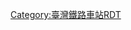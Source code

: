 {{Routemap
|inline=<includeonly>yes</includeonly>
|title=<noinclude>臺中車站</noinclude><includeonly>月臺、軌道配置</includeonly>
|title-bg=#ff0000
|title-color=#ffffff
|collapse=yes
|map=
~~{{rmr|l=u|[[精武車站|精武]]}}
hSTRg\hSTRf
hABZg2\hSTR+hc3
hSTR+hc1\hABZg+4
hSTR+hc2\hABZg3
hABZg+1\hSTR+hc4
hSTRc2\hABZg3\hABZg2\hSTRc3
hSTRc2\hABZ1+3f\hSTR!~hSTRc4\hSTR+hc1\hSTR+4\
hSTR+1\hSTR+hc4\hSTR\hSTR\hSTR\
hSTR+BSr!~d*3\hSTR+BSl\hSTR+BSr!~d*2A\hSTR+BSl\hSTR+BSr!~d*1A\
hSTR+BSr\hSTR+BSl!~*2B\hSTR+BSr\hSTR+BSl!~*1B\hSTR+BSr\
hSTR2\hSTR+hc3\hSTR\hSTR\hSTR\
hSTRc1\hABZ2+4g\hSTR!~hSTRc3\hSTR+hc2\hSTR3\
hSTRc1\hABZg+4\hABZg+1\hSTRc4
hSTR+hc2\hABZg3
hABZg+1\hSTR+hc4
hABZg2\hSTR+hc3
hSTR+hc1\hABZg+4
hSTRg\hSTRf
~~{{rmr|l=d|[[五權車站|五權]]}}
|bottom = † 路線圖不按真實比例<br>{{Navbar|臺中車站RDT}}
}}<noinclude>
{{rdt intro|[[臺灣鐵路管理局]][[臺中線]][[臺中車站]]}}
[[Category:臺灣鐵路車站RDT]]
</noinclude>
